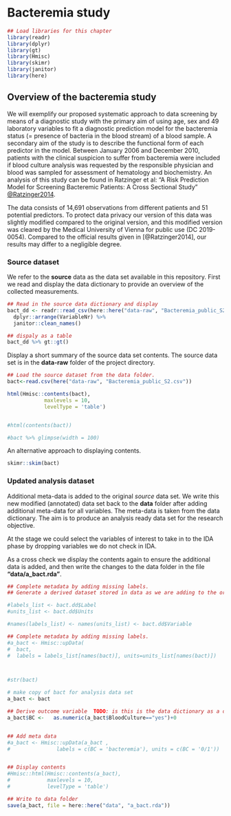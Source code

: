 # Bacteremia study  {#Bacteremia}

```r
## Load libraries for this chapter
library(readr)
library(dplyr)
library(gt)
library(Hmisc)
library(skimr)
library(janitor)
library(here)
```


## Overview of the bacteremia study

We will exemplify our proposed systematic approach to data screening by means of a diagnostic study with the primary aim of using age, sex and 49 laboratory variables to fit a diagnostic prediction model for the bacteremia status (= presence of bacteria in the blood stream) of a blood sample. A secondary aim of the study is to describe the functional form of each predictor in the model. Between January 2006 and December 2010, patients with the clinical suspicion to suffer from bacteremia were included if blood culture analysis was requested by the responsible physician and blood was sampled for assessment of hematology and biochemistry. An analysis of this study can be found in Ratzinger et al: "A Risk Prediction Model for Screening Bacteremic Patients: A Cross Sectional Study" [@Ratzinger2014](https://doi.org/10.1371/journal.pone.0106765).

The data consists of 14,691 observations from different patients and 51 potential predictors. To protect data privacy our version of this data was slightly modified compared to the original version, and this modified version was cleared by the Medical University of Vienna for public use (DC 2019-0054). Compared to the official results given in [@Ratzinger2014], our results may differ to a negligible degree. 


### Source dataset

We refer to the **source** data as the data set available in this repository. First we read and display the data dictionary to provide an overview of the collected measurements. 

```r
## Read in the source data dictionary and display 
bact_dd <- readr::read_csv(here::here("data-raw", "Bacteremia_public_S2_Data_Dictionary.csv")) %>%
  dplyr::arrange(VariableNr) %>%
  janitor::clean_names()

## dispaly as a table 
bact_dd %>% gt::gt()
```



Display a short summary of the source data set contents. The source data set is in the **data-raw** folder of the project directory. 

```r

## Load the source dataset from the data folder. 
bact<-read.csv(here("data-raw", "Bacteremia_public_S2.csv"))

html(Hmisc::contents(bact),
            maxlevels = 10,
            levelType = 'table')


#html(contents(bact))

#bact %>% glimpse(width = 100) 

```

An alternative approach to displaying contents. 

```r
skimr::skim(bact)
```




### Updated analysis dataset

Additional meta-data is added to the original *source* data set. We write this new modified (annotated) data set back to the **data** folder after adding additional meta-data for all variables. The meta-data is taken from the data dictionary. The aim is to produce an analysis ready data set for the research objective. 

At the stage we could select the variables of interest to take in to the IDA phase by dropping variables we do not check in IDA.

As a cross check we display the contents again to ensure the additional data is added, and then write  the changes to the data folder in the file **"data/a_bact.rda"**. 

```r

## Complete metadata by adding missing labels. 
## Generate a derived dataset stored in data as we are adding to the original source dataset obtained. 

#labels_list <- bact.dd$Label
#units_list <- bact.dd$Units

#names(labels_list) <- names(units_list) <- bact.dd$Variable

## Complete metadata by adding missing labels.
#a_bact <- Hmisc::upData(
#  bact,
#  labels = labels_list[names(bact)], units=units_list[names(bact)])



#str(bact)

# make copy of bact for analysis data set 
a_bact <- bact

## Derive outcome variable  TODO: is this is the data dictionary as a derived variable
a_bact$BC <-   as.numeric(a_bact$BloodCulture=="yes")+0


## Add meta data
#a_bact <- Hmisc::upData(a_bact ,
#               labels = c(BC = 'bacteremia'), units = c(BC = '0/1'))


## Display contents
#Hmisc::html(Hmisc::contents(a_bact),
#            maxlevels = 10,
#            levelType = 'table')

## Write to data folder
save(a_bact, file = here::here("data", "a_bact.rda"))
```





